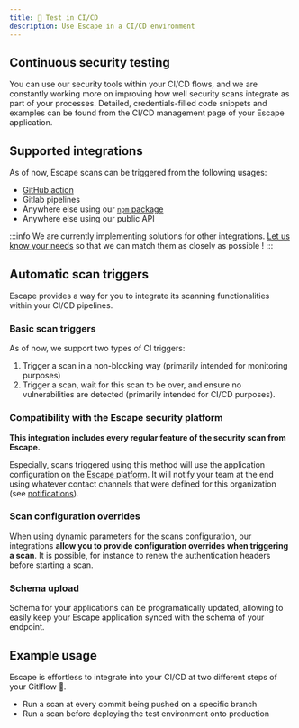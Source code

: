 ```yaml
---
title: 👾 Test in CI/CD
description: Use Escape in a CI/CD environment
---
```


## Continuous security testing

You can use our security tools within your CI/CD flows, and we are constantly working more on improving how well security scans integrate as part of your processes. Detailed, credentials-filled code snippets and examples can be found from the CI/CD management page of your Escape application.

## Supported integrations

As of now, Escape scans can be triggered from the following usages:

- [GitHub action](https://github.com/marketplace/actions/escape-graphql-security)
- Gitlab pipelines
- Anywhere else using our [`npm` package](https://www.npmjs.com/package/@escape.tech/action)
- Anywhere else using our public API

:::info
We are currently implementing solutions for other integrations. [Let us know your needs](https://discord.escape.tech) so that we can match them as closely as possible !
:::

## Automatic scan triggers

Escape provides a way for you to integrate its scanning functionalities within your CI/CD pipelines.

### Basic scan triggers

As of now, we support two types of CI triggers:

1. Trigger a scan in a non-blocking way (primarily intended for monitoring purposes)
2. Trigger a scan, wait for this scan to be over, and ensure no vulnerabilities are detected (primarily intended for CI/CD purposes).

### Compatibility with the Escape security platform

**This integration includes every regular feature of the security scan from Escape.**

Especially, scans triggered using this method will use the application configuration on the [Escape platform](https://app.escape.tech). It will notify your team at the end using whatever contact channels that were defined for this organization (see [notifications](/platform/workflows)).

### Scan configuration overrides

When using dynamic parameters for the scans configuration, our integrations **allow you to provide configuration overrides when triggering a scan**. It is possible, for instance to renew the authentication headers before starting a scan.

### Schema upload

Schema for your applications can be programatically updated, allowing to easily keep your Escape application synced with the schema of your endpoint.

## Example usage

Escape is effortless to integrate into your CI/CD at two different steps of your Gitlflow 💪.

- Run a scan at every commit being pushed on a specific branch
- Run a scan before deploying the test environment onto production
